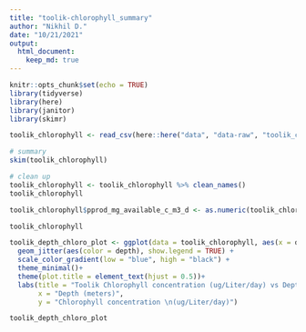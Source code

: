 ```yaml
---
title: "toolik-chlorophyll_summary"
author: "Nikhil D."
date: "10/21/2021"
output:  
  html_document:
    keep_md: true
---
```


```r
knitr::opts_chunk$set(echo = TRUE)
library(tidyverse)
library(here)
library(janitor)
library(skimr)
```

```r
toolik_chlorophyll <- read_csv(here::here("data", "data-raw", "toolik_chlorophyll.csv"))

# summary
skim(toolik_chlorophyll)

# clean up 
toolik_chlorophyll <- toolik_chlorophyll %>% clean_names()
toolik_chlorophyll

toolik_chlorophyll$pprod_mg_available_c_m3_d <- as.numeric(toolik_chlorophyll$pprod_mg_available_c_m3_d)

toolik_chlorophyll
```
```r
toolik_depth_chloro_plot <- ggplot(data = toolik_chlorophyll, aes(x = depth, y = pprod_mg_available_c_m3_d)) +
  geom_jitter(aes(color = depth), show.legend = TRUE) +
  scale_color_gradient(low = "blue", high = "black") +
  theme_minimal()+
  theme(plot.title = element_text(hjust = 0.5))+
  labs(title = "Toolik Chlorophyll concentration (ug/Liter/day) vs Depth (meter)",
       x = "Depth (meters)",
       y = "Chlorophyll concentration \n(ug/Liter/day)")

toolik_depth_chloro_plot
```



